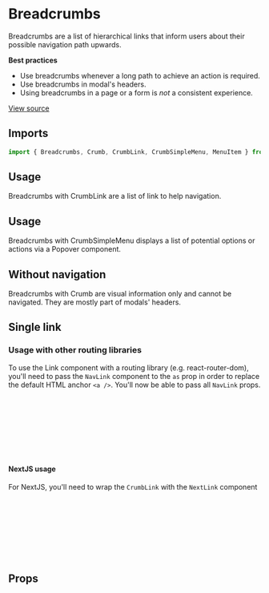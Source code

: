 

<Meta of={BreadcrumbsStories} />

# Breadcrumbs

Breadcrumbs are a list of hierarchical links that inform users about their possible navigation path upwards.

**Best practices**

- Use breadcrumbs whenever a long path to achieve an action is required.
- Use breadcrumbs in modal's headers.
- Using breadcrumbs in a page or a form is _not_ a consistent experience.

[View source](https://github.com/strapi/design-system/tree/main/packages/design-system/src/Breadcrumbs)

## Imports

```js
import { Breadcrumbs, Crumb, CrumbLink, CrumbSimpleMenu, MenuItem } from '@strapi/design-system';
```

## Usage

Breadcrumbs with CrumbLink are a list of link to help navigation.

<Canvas of={BreadcrumbsStories.Base} />

## Usage

Breadcrumbs with CrumbSimpleMenu displays a list of potential options or actions via a Popover component.

<Canvas of={BreadcrumbsStories.WithMenu} />

## Without navigation

Breadcrumbs with Crumb are visual information only and cannot be navigated. They are mostly part of modals' headers.

<Canvas of={BreadcrumbsStories.WithoutNagivation} />

## Single link

<Canvas of={BreadcrumbsStories.SingleLink} />

### Usage with other routing libraries

To use the Link component with a routing library (e.g. react-router-dom), you'll need to pass the `NavLink` component to
the `as` prop in order to replace the default HTML anchor `<a />`. You'll now be able to pass all `NavLink` props.

```jsx
import { Breadcrumbs, CrumbLink } from '@strapi/design-system';
import { NavLink } from 'react-router-dom';

<Breadcrumbs label="Folder navigatation" tag="nav">
  <CrumbLink as={NavLink} to="/">
    Media Library
  </CrumbLink>
</Breadcrumbs>;
```

#### NextJS usage

For NextJS, you'll need to wrap the `CrumbLink` with the `NextLink` component

```jsx
import { Breadcrumbs, CrumbLink } from '@strapi/design-system';
import NextLink from 'next/link';

<Breadcrumbs label="Folder navigatation" tag="nav">
  <NextLink href="/home" passHref>
    <CrumbLink>Media Library</CrumbLink>
  </NextLink>
</Breadcrumbs>;
```

## Props

<ArgsTable of={Breadcrumbs} />
